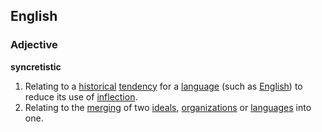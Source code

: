 ==English==
===Adjective===
'''syncretistic'''
# Relating to a [[historical]] [[tendency]] for a [[language]] (such as [[English]]) to reduce its use of [[inflection]].
# Relating to the [[merging]] of two [[ideals]], [[organizations]] or [[languages]] into one.